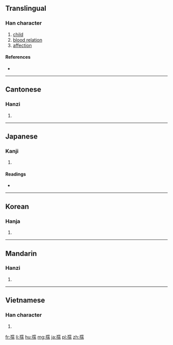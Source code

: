 ==Translingual==

===Han character===
{{Han char|rn=39|rad=子|as=14|sn=17|four=11427|canj=NDMBB|ids=⿰子需}}

# [[child]]
# [[blood relation]]
# [[affection]]

====References====
* {{Han ref|kx=0281.020|dkj=07042|dj=0551.030|hdz=21020.010|uh=5B7A|ud=23418|bh=C0A9|bd=49321}}

----

==Cantonese==

===Hanzi===
{{yue-hanzi|jyut=[[jyu4]], [[jyu6]]|y=yu4, yu6}}

# {{defn|lang=yue|sort=子14}}

----

==Japanese==

===Kanji===
{{ja-kanji|grade=|rs=子14}}

# {{defn|lang=ja|sort=子14}}

====Readings====
* {{ja-readings|on=[[じゅ]] (ju)|kun=[[ちのみご]] (chinomigo), [[おさない]] (osanai)}}

----

==Korean==

===Hanja===
{{ko-hanja|hangeul=유|rv=yu|mr=yu}}

# {{defn|lang=ko|sort=子14}}

----

==Mandarin==

===Hanzi===
{{cmn-hanzi|pin=[[rú]] ([[ru2]])|wg=ju<sup>2</sup>}}

# {{defn|lang=cmn|sort=子14}}

----

==Vietnamese==

===Han character===
{{vi-readings|rs=子14| hanviet = nhọ}}

# {{defn|lang=vi|sort=子14}}

[[fr:孺]]
[[li:孺]]
[[hu:孺]]
[[mg:孺]]
[[ja:孺]]
[[pl:孺]]
[[zh:孺]]